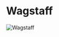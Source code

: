 

# Wagstaff

<Image
  src="https://cdn.sanity.io/images/1as7cn02/production/6cfb62206fecb7df06dc035ffe3cc02d76d0ce4a-1280x720.png?w=976&h=350&fit=crop&crop=center&auto=format"
  alt="Wagstaff"
  width={976}
  height={350}
/>

<ProjectDetails
  region="Stormlands"
  house="House Wagstaff"
  type="Keep"
  status="Completed"
  warp="/warp wagstaff"
  projectLead="carcinogenius"
  dateStarted="October 4, 2014"
  dateCompleted="October 4, 2014"
/>
